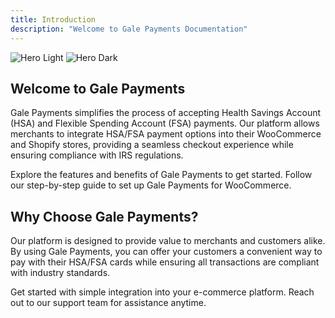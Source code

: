 ```yaml
---
title: Introduction
description: "Welcome to Gale Payments Documentation"
---
```


<img
  className="block dark:hidden"
  src="/images/hero-main.png"
  alt="Hero Light"
/>
<img
  className="hidden dark:block"
  src="/images/hero-main.png"
  alt="Hero Dark"
/>

## Welcome to Gale Payments

Gale Payments simplifies the process of accepting Health Savings Account (HSA) and Flexible Spending Account (FSA) payments. Our platform allows merchants to integrate HSA/FSA payment options into their WooCommerce and Shopify stores, providing a seamless checkout experience while ensuring compliance with IRS regulations.

<CardGroup cols={2}>
  <Card
    title="Learn About Gale Payments"
    icon="info-circle"
    href="/onboarding/overview"
  >
    Explore the features and benefits of Gale Payments to get started.
  </Card>
  <Card
    title="WooCommerce Setup Guide"
    icon="shopping-cart"
    href="/onboarding/woocommerce/installation"
  >
    Follow our step-by-step guide to set up Gale Payments for WooCommerce.
  </Card>
</CardGroup>

## Why Choose Gale Payments?

Our platform is designed to provide value to merchants and customers alike. By using Gale Payments, you can offer your customers a convenient way to pay with their HSA/FSA cards while ensuring all transactions are compliant with industry standards.

<CardGroup cols={2}>
  <Card
    title="Easy Integration"
    icon="plug"
    href="/onboarding/overview"
  >
    Get started with simple integration into your e-commerce platform.
  </Card>
  <Card
    title="Reliable Support"
    icon="life-ring"
    href="mailto:support@galepayments.com"
  >
    Reach out to our support team for assistance anytime.
  </Card>
</CardGroup>
